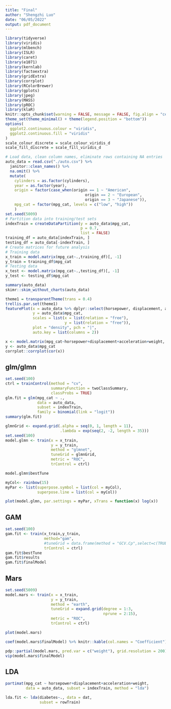 ```yaml
---
title: "Final"
author: "Shengzhi Luo"
date: "06/05/2022"
output: pdf_document
---
```


```r
library(tidyverse)
library(viridis)
library(mlbench)
library(ISLR)
library(caret)
library(e1071)
library(kernlab)
library(factoextra)
library(gridExtra)
library(corrplot)
library(RColorBrewer) 
library(gplots)
library(jpeg)
library(MASS)
library(pROC)
library(klaR)
knitr::opts_chunk$set(warning = FALSE, message = FALSE, fig.align = "center")
theme_set(theme_minimal() + theme(legend.position = "bottom"))
options(
  ggplot2.continuous.colour = "viridis",
  ggplot2.continuous.fill = "viridis"
)
scale_colour_discrete = scale_colour_viridis_d
scale_fill_discrete = scale_fill_viridis_d
```

```r
# Load data, clean column names, eliminate rows containing NA entries
auto_data = read.csv("./auto.csv") %>% 
  janitor::clean_names() %>% 
  na.omit() %>% 
  mutate(
    cylinders = as.factor(cylinders),
    year = as.factor(year),
    origin = factor(case_when(origin == 1 ~ "American",
                                   origin == 2 ~ "European",
                                   origin == 3 ~ "Japanese")),
    mpg_cat = factor(mpg_cat, levels = c("low", "high"))
    ) 
set.seed(5009)
# Partition data into training/test sets
indexTrain = createDataPartition(y = auto_data$mpg_cat,
                                 p = 0.7,
                                 list = FALSE)
training_df = auto_data[indexTrain, ]
testing_df = auto_data[-indexTrain, ]
# Create matrices for future analysis
# Training data
x_train = model.matrix(mpg_cat~.,training_df)[, -1]
y_train = training_df$mpg_cat
# Testing data
x_test <- model.matrix(mpg_cat~.,testing_df)[, -1]
y_test <- testing_df$mpg_cat
```


```r
summary(auto_data)
skimr::skim_without_charts(auto_data)
```


```r
theme1 = transparentTheme(trans = 0.4)
trellis.par.set(theme1)
featurePlot(x = auto_data %>% dplyr::select(horsepower, displacement, acceleration, weight),
            y = auto_data$mpg_cat,
            scales = list(x = list(relation = "free"),
                          y = list(relation = "free")),
            plot = "density", pch = "|",
            auto.key = list(columns = 2))
```



```r
x <- model.matrix(mpg_cat~horsepower+displacement+acceleration+weight, auto_data)[,-1]
y <- auto_data$mpg_cat
corrplot::corrplot(cor(x))
```

## glm/glmn
```r
set.seed(100)
ctrl = trainControl(method = "cv",
                    summaryFunction = twoClassSummary,
                    classProbs = TRUE)
glm.fit = glm(mpg_cat ~ .,
              data = auto_data,
              subset = indexTrain,
              family = binomial(link = "logit"))
summary(glm.fit)
```


```r
glmnGrid <- expand.grid(.alpha = seq(0, 1, length = 11),
                        .lambda = exp(seq(2, -2, length = 35)))
set.seed(100)
model.glmn <- train(x = x_train,
                    y = y_train,
                    method = "glmnet",
                    tuneGrid = glmnGrid,
                    metric = "ROC",
                    trControl = ctrl)

model.glmn$bestTune

myCol<- rainbow(15)
myPar <- list(superpose.symbol = list(col = myCol),
              superpose.line = list(col = myCol))

plot(model.glmn, par.settings = myPar, xTrans = function(x) log(x))
```

## GAM
```r
set.seed(100)
gam.fit <- train(x_train,y_train,
                 method="gam",
                 #tuneGrid = data.frame(method = "GCV.Cp",select=c(TRUE,FALSE)),
                 trControl = ctrl)
gam.fit$bestTune
gam.fit$results
gam.fit$finalModel
```

## Mars
```r
set.seed(5009)
model.mars <- train(x = x_train,
                    y = y_train,
                    method = "earth",
                    tuneGrid = expand.grid(degree = 1:3, 
                                           nprune = 2:15),
                    metric = "ROC",
                    trControl = ctrl)

plot(model.mars)

coef(model.mars$finalModel) %>% knitr::kable(col.names = "Coefficient") 

pdp::partial(model.mars, pred.var = c("weight"), grid.resolution = 200) %>% autoplot()
vip(model.mars$finalModel)

```


## LDA

```r
partimat(mpg_cat ~ horsepower+displacement+acceleration+weight, 
         data = auto_data, subset = indexTrain, method = "lda")
```
```r
lda.fit <- lda(diabetes~., data = dat,
               subset = rowTrain)

```

